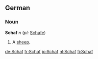 ==German==

===Noun===
'''Schaf''' ''n'' (''pl:'' [[Schafe]])

# A [[sheep]].

[[de:Schaf]]
[[fr:Schaf]]
[[io:Schaf]]
[[nl:Schaf]]
[[fi:Schaf]]